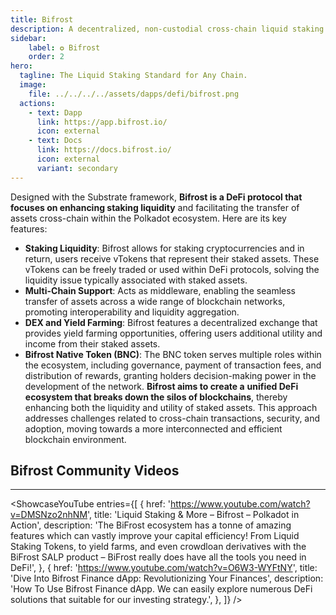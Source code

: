 ```yaml
---
title: Bifrost
description: A decentralized, non-custodial cross-chain liquid staking protocol.
sidebar:
    label: ✪ Bifrost
    order: 2
hero:
  tagline: The Liquid Staking Standard for Any Chain.
  image: 
    file: ../../../../assets/dapps/defi/bifrost.png
  actions:
    - text: Dapp
      link: https://app.bifrost.io/
      icon: external
    - text: Docs
      link: https://docs.bifrost.io/
      icon: external
      variant: secondary
---
```



Designed with the Substrate framework, **Bifrost is a DeFi protocol that focuses on enhancing staking liquidity** and facilitating the transfer of assets cross-chain within the Polkadot ecosystem. Here are its key features:
- **Staking Liquidity**: Bifrost allows for staking cryptocurrencies and in return, users receive vTokens that represent their staked assets. These vTokens can be freely traded or used within DeFi protocols, solving the liquidity issue typically associated with staked assets.
- **Multi-Chain Support**: Acts as middleware, enabling the seamless transfer of assets across a wide range of blockchain networks, promoting interoperability and liquidity aggregation.
- **DEX and Yield Farming**: Bifrost features a decentralized exchange that provides yield farming opportunities, offering users additional utility and income from their staked assets.
- **Bifrost Native Token (BNC)**: The BNC token serves multiple roles within the ecosystem, including governance, payment of transaction fees, and distribution of rewards, granting holders decision-making power in the development of the network.
**Bifrost aims to create a** **unified DeFi ecosystem that breaks down the silos of blockchains**, thereby enhancing both the liquidity and utility of staked assets. This approach addresses challenges related to cross-chain transactions, security, and adoption, moving towards a more interconnected and efficient blockchain environment.

## Bifrost Community  Videos
------------
<ShowcaseYouTube
  entries={[
    {
      href: 'https://www.youtube.com/watch?v=DMSNzo2nhNM',
      title: 'Liquid Staking & More – Bifrost – Polkadot in Action',
      description: 'The BiFrost ecosystem has a tonne of amazing features which can vastly improve your capital efficiency! From Liquid Staking Tokens, to yield farms, and even crowdloan derivatives with the BiFrost SALP product – BiFrost really does have all the tools you need in DeFi!',
          },
              {
      href: 'https://www.youtube.com/watch?v=O6W3-WYFtNY',
      title: 'Dive Into Bifrost Finance dApp: Revolutionizing Your Finances',
      description: 'How To Use Bifrost Finance dApp. We can easily explore numerous DeFi solutions that suitable for our investing strategy.',
          },
  ]} />
